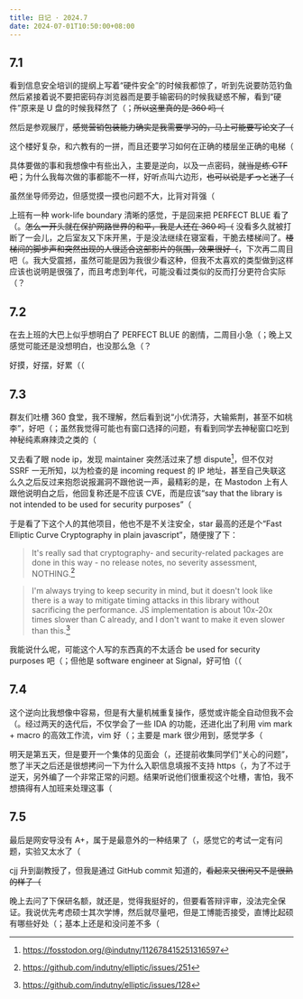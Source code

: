 ```yaml
---
title: 日记 · 2024.7
date: 2024-07-01T10:50:00+08:00
---
```


## 7.1

看到信息安全培训的提纲上写着“硬件安全”的时候我都惊了，听到先说要防范钓鱼然后紧接着说不要把密码存浏览器而是要手输密码的时候我疑惑不解，看到“硬件”原来是 U 盘的时候我释然了（；~~所以这里真的是 360 吗（~~

然后是参观展厅，~~感觉营销包装能力确实是我需要学习的，马上可能要写论文了（~~

这个楼好复杂，和六教有的一拼，而且还要学习如何在正确的楼层坐正确的电梯（

具体要做的事和我想像中有些出入，主要是逆向，以及一点密码，~~就当是练 CTF 吧~~；为什么我每次做的事都能不一样，好听点叫六边形，~~也可以说是<span lang="ja">ずっと迷子</span>（~~

虽然坐导师旁边，但感觉摸一摸也问题不大，比背对背强（

上班有一种 work-life boundary 清晰的感觉，于是回来把 PERFECT BLUE 看了（。~~怎么一开头就在保护网路世界的和平，我是人还在 360 吗（~~ 没看多久就被打断了一会儿，之后室友又下床开黑，于是没法继续在寝室看，干脆去楼梯间了。~~楼梯间的脚步声和突然出现的人很适合这部影片的氛围，效果很好（~~，下次再二周目吧（。我大受震撼，虽然可能是因为我很少看这种，但我不太喜欢的类型做到这样应该也说明是很强了，而且考虑到年代，可能没看过类似的反而打分更符合实际（？

## 7.2

在去上班的大巴上似乎想明白了 PERFECT BLUE 的剧情，二周目小急（；晚上又感觉可能还是没想明白，也没那么急（？

好摸，好摆，好累（（

## 7.3

群友们吐槽 360 食堂，我不理解，然后看到说“小优清芬，大输紫荆，甚至不如桃李”，好吧（；虽然我觉得可能也有窗口选择的问题，有看到同学去神秘窗口吃到神秘纯素麻辣烫之类的（

又去看了眼 node ip，发现 maintainer 突然活过来了想 dispute[^dispute-toot]，但不仅对 SSRF 一无所知，以为检查的是 incoming request 的 IP 地址，甚至自己失联这么久之后反过来抱怨说报漏洞不跟他说一声，最精彩的是，在 Mastodon 上有人跟他说明白之后，他回复称还是不应该 CVE，而是应该“say that the library is not intended to be used for security purposes”（

[^dispute-toot]: https://fosstodon.org/@indutny/112678415251316597

于是看了下这个人的其他项目，他也不是不关注安全，star 最高的还是个“Fast Elliptic Curve Cryptography in plain javascript”，随便搜了下：

> It's really sad that cryptography- and security-related packages are done in this way - no release notes, no severity assessment, NOTHING.[^elliptic-251]

[^elliptic-251]: https://github.com/indutny/elliptic/issues/251

> I'm always trying to keep security in mind, but it doesn't look like there is a way to mitigate timing attacks in this library without sacrificing the performance. JS implementation is about 10x-20x times slower than C already, and I don't want to make it even slower than this.[^elliptic-128]

[^elliptic-128]: https://github.com/indutny/elliptic/issues/128

我能说什么呢，可能这个人写的东西真的不太适合 be used for security purposes 吧（；但他是 software engineer at Signal，好可怕（（

## 7.4

这个逆向比我想像中容易，但是有大量机械重复操作，感觉或许能全自动但我不会（。经过两天的迭代后，不仅学会了一些 IDA 的功能，还进化出了利用 vim mark + macro 的高效工作流，vim 好（；主要是 mark 很少用到，感觉学多（

明天是第五天，但是要开一个集体的见面会（，还提前收集同学们“关心的问题”，憋了半天之后还是很想拷问一下为什么入职信息填报不支持 https（，为了不过于逆天，另外编了一个非常正常的问题。结果听说他们很重视这个吐槽，害怕，我不想搞得有人加班来处理这事（

## 7.5

最后是网安导没有 A+，属于是最意外的一种结果了（，感觉它的考试一定有问题，实验又太水了（

cjj 升到副教授了，但我是通过 GitHub commit 知道的，~~看起来又很闲又不是很熟的样子（~~

晚上去问了下保研名额，就还是，觉得我挺好的，但要看答辩评审，没法完全保证。我说优先考虑硕士其次学博，然后就尽量吧，但是工博能否接受，直博比起硕有哪些好处（；基本上还是和没问差不多（
